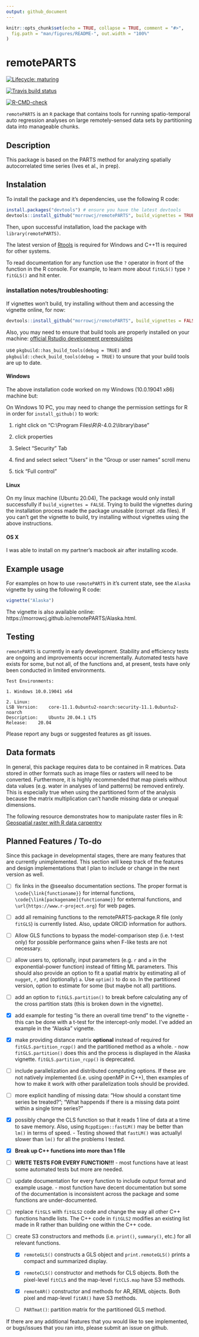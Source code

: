 ```yaml
---
output: github_document
---
```


<!-- README.md is generated from README.Rmd. Please edit that file -->

```r
knitr::opts_chunk$set(echo = TRUE, collapse = TRUE, comment = "#>",
  fig.path = "man/figures/README-", out.width = "100%"
)
```

# remotePARTS

<!-- badges: start -->
[![Lifecycle: maturing](https://img.shields.io/badge/lifecycle-maturing-blue.svg)](https://www.tidyverse.org/lifecycle/#maturing)

[![Travis build status](https://travis-ci.com/morrowcj/remotePARTS.svg?branch=master)](https://travis-ci.com/morrowcj/remotePARTS)

[![R-CMD-check](https://github.com/morrowcj/remotePARTS/workflows/R-CMD-check/badge.svg)](https://github.com/morrowcj/remotePARTS/actions)
<!-- badges: end -->

`remotePARTS` is an `R` package that contains tools for running spatio-temporal 
auto regression analyses on large remotely-sensed data sets by partitioning data 
into manageable chunks.

## Description

This package is based on the PARTS method for analyzing spatially 
autocorrelated time series (Ives et al., in prep).

## Instalation

To install the package and it's dependencies, use the following R code:

```r
install.packages("devtools") # ensure you have the latest devtools
devtools::install_github("morrowcj/remotePARTS", build_vignettes = TRUE)
```

Then, upon successful installation, load the package with `library(remotePARTS)`. 

The latest version of [Rtools](https://cran.r-project.org/bin/windows/Rtools/)
is required for Windows and C++11 is required for other systems. 



To read documentation for any function use the `?` operator in front of the 
function in the R console. For example, to learn more about `fitGLS()` type 
`?fitGLS()` and hit enter. 

### installation notes/troubleshooting:

If vignettes won't build, try installing without them and accessing the vignette
online, for now: 

```r
devtools::install_github("morrowcj/remotePARTS", build_vignettes = FALSE)
```

Also, you may need to ensure that build tools are properly installed on your
machine: [official Rstudio development prerequisites](https://support.rstudio.com/hc/en-us/articles/200486498-Package-Development-Prerequisites)

use `pkgbuild::has_build_tools(debug = TRUE)` and 
`pkgbuild::check_build_tools(debug = TRUE)` to unsure that your build tools are
up to date.

#### Windows

The above installation code worked on my Windows (10.0.19041 x86) 
machine but: 

On Windows 10 PC, you may need to change the permission settings for R
in order for `install_github()` to work:

1) right click on "C:\\Program Files\\R\\R-4.0.2\\library\\base"

2) click properties

3) Select "Security" Tab 

4) find and select select "Users" in the "Group or user names" scroll menu

5) tick "Full control"

#### Linux

On my linux machine (Ubuntu 20.04), The package would only install
successfully if `build_vignettes = FALSE`. Trying to build the vignettes
during the installation process made the package unusable (corrupt .rda files).
If you can't get the vignette to build, try installing without vignettes
using the above instructions.

#### OS X

I was able to install on my partner's macbook air after installing xcode.

## Example usage

For examples on how to use `remotePARTS` in it's current state, see the `Alaska`
vignette by using the following R code:

```r
vignette("Alaska")
```

The vignette is also available online: 
https://morrowcj.github.io/remotePARTS/Alaska.html.

## Testing

`remotePARTS` is currently in early development. Stability and efficiency tests
are ongoing and improvements occur incrementally. Automated tests have exists for
some, but not all, of the functions and, at present, tests have only been 
conducted in limited environments.

```
Test Environments:

1. Windows 10.0.19041 x64

2. Linux:
LSB Version:	core-11.1.0ubuntu2-noarch:security-11.1.0ubuntu2-noarch
Description:	Ubuntu 20.04.1 LTS
Release:	20.04
```

Please report any bugs or suggested features as git issues.

## Data formats

In general, this package requires data to be contained in R matrices. 
Data stored in other formats such as image files or rasters will
need to be converted. Furthermore, it is highly recommended that map 
pixels without data values (e.g. water in analyses of land patterns) 
be removed entirely. This is especially true when using the partitioned 
form of the analysis because the matrix multiplication can't handle 
missing data or unequal dimensions.

The following resource demonstrates how to manipulate raster files in
R: [Geospatial raster with R data carpentry](http://datacarpentry.org/r-raster-vector-geospatial/)

## Planned Features / To-do

Since this package in developmental stages, there are many features that are
currently unimplemented. This section will keep track of the features and design
implementations that I plan to include or change in the next version as well. 

* [ ] fix links in the @seealso documentation sections. The proper format is 
`\code{\link{functioname}}` for internal functions, 
`\code{\link[packagename]{functioname}}` for external functions, and 
`\url{https://www.r-project.org}` for web pages.

* [ ] add all remaining functions to the remotePARTS-package.R file 
(only `fitGLS`) is currently listed. Also, update ORCID information for authors.

* [ ] Allow GLS functions to bypass the model-comparison step 
(i.e. t-test only) for possible performance gains when F-like tests are not
necessary.

* [ ] allow users to, optionally, input parameters (e.g. `r` and `a` in the 
exponential-power function) instead of fitting ML parameters. This should also 
provide an option to fit a spatial matrix by estimating all of `nugget`, `r`, 
and (optionally) `a`. Use `optim()` to do so. In the partitioned version, option
to estimate for some (but maybe not all) partitions.

* [ ] add an option to `fitGLS.partition()` to break before calculating any
of the cross partition stats (this is broken down in the vignette).

* [x] add example for testing "is there an overall time trend" to the vignette -
this can be done with a t-test for the intercept-only model. I've added an
example in the "Alaska" vignette. 

* [x] make providing distance matrix **optional** instead of required for 
`fitGLS.partition_rcpp()` and the partitioned method as a whole. - now 
`fitGLS.partition()` does this and the process is displayed in the Alaska 
vignette. `fitGLS.partition_rcpp()` is deprecated.

* [ ] include parallelization and distributed comptuting options. If these are
not natively implemented (i.e. using openMP in C++), then examples of how to
make it work with other parallelization tools should be provided. 

* [ ] more explicit handling of missing data: "How should a constant time series
be treated?"; "What happends if there is a missing data point within a single 
time series?"

* [x] possibly change the CLS function so that it reads 1 line of data at a time
to save memory. Also, using `RcppEigen::fastLM()` may be better than `lm()` in 
terms of speed. - Testing showed that `fastLM()` was actuallyl slower than 
`lm()` for all the problems I tested. 

* [x] **Break up C++ functions into more than 1 file**

* [ ] **WRITE TESTS FOR EVERY FUNCTION!!!** - most functions have at
least some automated tests but more are needed. 

* [ ] update documentation for every function to include output format
and example usage. - most function have decent documentation but some of
the documentation is inconsistent across the package and some functions
are under-documented. 

* [ ] replace `fitGLS` with `fitGLS2` code and change the way all other C++ 
functions handle lists. The C++ code in `fitGLS2` modifies an existing list
made in R rather than building one within the C++ code. 

* [ ] create S3 constructors and methods (i.e. `print()`, `summary()`, etc.) for
all relevant functions.

  - [x] `remoteGLS()` constructs a GLS object and `print.remoteGLS()`
  prints a compact and summarized display.

  - [x] `remoteCLS()` constructor and methods for CLS objects. Both the
  pixel-level `fitCLS` and the map-level `fitCLS.map` have S3 methods. 
  
  - [x] `remoteAR()` constructor and methods for AR_REML objects. Both pixel
  and map-level `fitAR()` have S3 methods.
  
  - [ ] `PARTmat()`: partition matrix for the partitioned GLS method.
  
If there are any additional features that you would like to see implemented, or
bugs/issues that you ran into, please submit an issue on github. 

<!-- ## Installation (OLD) -->

<!-- Currently to install this package, the best way is to install with the  -->
<!-- `remotePARTS_[version].tar.gz` file created with `R CMD check`.  -->

<!-- Once a user has the tar.gz file they can install it with -->

<!-- ``` -->
<!-- install.packages("remotePARTS_[version].tar.gz", repos = NULL, type = "source") -->
<!-- ``` -->

<!-- and then from the R console with load it with -->

<!-- ``` -->
<!-- library(remotePARTS) -->
<!-- ``` -->

<!-- Eventually, the following lines should replace the above installation info: -->

<!-- You can install the released version of remotePARTS from 
[CRAN](https://CRAN.R-project.org) with: -->

<!-- ``` r -->
<!-- install.packages("remotePARTS") -->
<!-- ``` -->

<!-- And the development version from [GitHub](https://github.com/) with: -->

<!-- ``` r -->
<!-- # install.packages("devtools") -->
<!-- devtools::install_github("morrowcj/remotePARTS") -->
<!-- ``` -->


<!-- ## Example -->

<!-- This is a basic example which shows you how to solve a common problem: -->

<!-- ```{r example} -->
<!-- library(remotePARTS) -->
<!-- ## basic example code -->
<!-- ``` -->

<!-- What is special about using `README.Rmd` instead of just `README.md`? You can include R chunks like so: -->

<!-- ```{r cars} -->
<!-- summary(cars) -->
<!-- ``` -->

<!-- You'll still need to render `README.Rmd` regularly, to keep `README.md` up-to-date. -->

<!-- You can also embed plots, for example: -->

<!-- ```{r pressure, echo = FALSE} -->
<!-- plot(pressure) -->
<!-- ``` -->

<!-- In that case, don't forget to commit and push the resulting figure files, so they display on GitHub! -->
